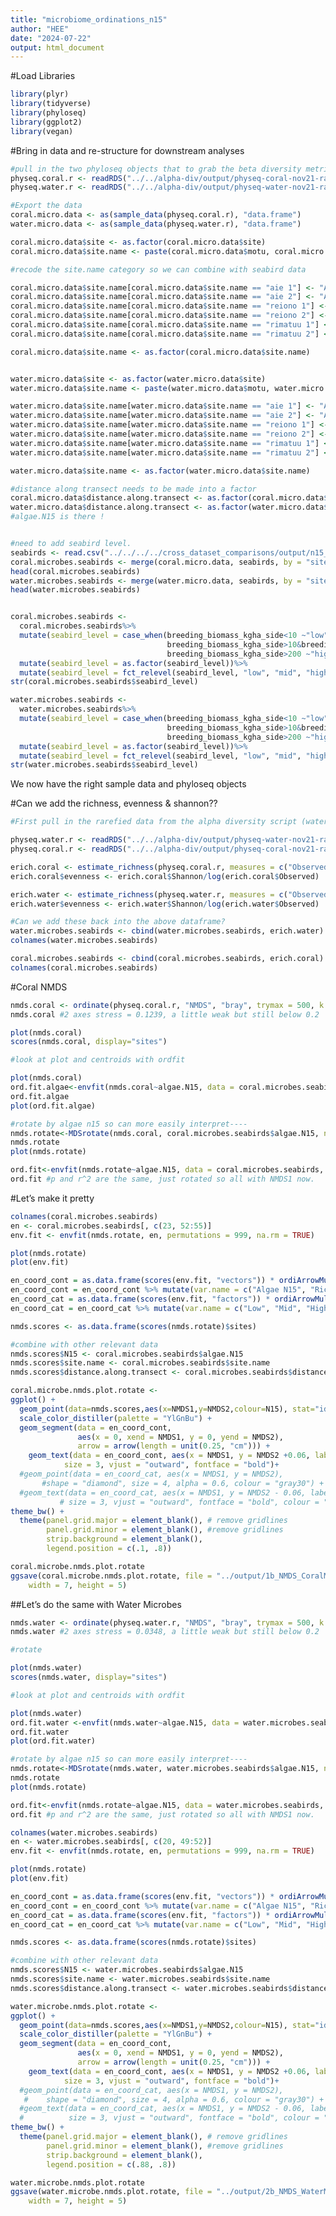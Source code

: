 ```yaml
---
title: "microbiome_ordinations_n15"
author: "HEE"
date: "2024-07-22"
output: html_document
---
```


#Load Libraries
```r

library(plyr)
library(tidyverse)
library(phyloseq)
library(ggplot2)
library(vegan)

```

#Bring in data and re-structure for downstream analyses
```r
#pull in the two phyloseq objects that to grab the beta diversity metrics
physeq.coral.r <- readRDS("../../alpha-div/output/physeq-coral-nov21-rarefied.RDS")
physeq.water.r <- readRDS("../../alpha-div/output/physeq-water-nov21-rarefied.RDS")

#Export the data
coral.micro.data <- as(sample_data(physeq.coral.r), "data.frame")
water.micro.data <- as(sample_data(physeq.water.r), "data.frame")

coral.micro.data$site <- as.factor(coral.micro.data$site)
coral.micro.data$site.name <- paste(coral.micro.data$motu, coral.micro.data$site)

#recode the site.name category so we can combine with seabird data

coral.micro.data$site.name[coral.micro.data$site.name == "aie 1"] <- "Aie_Protected"
coral.micro.data$site.name[coral.micro.data$site.name == "aie 2"] <- "Aie_Exposed"
coral.micro.data$site.name[coral.micro.data$site.name == "reiono 1"] <- "Reiono_Protected"
coral.micro.data$site.name[coral.micro.data$site.name == "reiono 2"] <- "Reiono_Exposed"
coral.micro.data$site.name[coral.micro.data$site.name == "rimatuu 1"] <- "Rimatuu_Protected"
coral.micro.data$site.name[coral.micro.data$site.name == "rimatuu 2"] <- "Rimatuu_Exposed"

coral.micro.data$site.name <- as.factor(coral.micro.data$site.name)


water.micro.data$site <- as.factor(water.micro.data$site)
water.micro.data$site.name <- paste(water.micro.data$motu, water.micro.data$site)

water.micro.data$site.name[water.micro.data$site.name == "aie 1"] <- "Aie_Protected"
water.micro.data$site.name[water.micro.data$site.name == "aie 2"] <- "Aie_Exposed"
water.micro.data$site.name[water.micro.data$site.name == "reiono 1"] <- "Reiono_Protected"
water.micro.data$site.name[water.micro.data$site.name == "reiono 2"] <- "Reiono_Exposed"
water.micro.data$site.name[water.micro.data$site.name == "rimatuu 1"] <- "Rimatuu_Protected"
water.micro.data$site.name[water.micro.data$site.name == "rimatuu 2"] <- "Rimatuu_Exposed"

water.micro.data$site.name <- as.factor(water.micro.data$site.name)

#distance along transect needs to be made into a factor
coral.micro.data$distance.along.transect <- as.factor(coral.micro.data$distance.along.transect)
water.micro.data$distance.along.transect <- as.factor(water.micro.data$distance.along.transect)
#algae.N15 is there !


#need to add seabird level. 
seabirds <- read.csv("../../../../cross_dataset_comparisons/output/n15_seabirds_combined_no_iti.csv", strip.white = T, header = T)
coral.microbes.seabirds <- merge(coral.micro.data, seabirds, by = "site.name", all = TRUE, no.dups = TRUE)
head(coral.microbes.seabirds)
water.microbes.seabirds <- merge(water.micro.data, seabirds, by = "site.name", all = TRUE, no.dups = TRUE)
head(water.microbes.seabirds)


coral.microbes.seabirds <-
  coral.microbes.seabirds%>%
  mutate(seabird_level = case_when(breeding_biomass_kgha_side<10 ~"low",
                                   breeding_biomass_kgha_side>10&breeding_biomass_kgha_side <200 ~"mid",
                                   breeding_biomass_kgha_side>200 ~"high"))%>%
  mutate(seabird_level = as.factor(seabird_level))%>%
  mutate(seabird_level = fct_relevel(seabird_level, "low", "mid", "high"))
str(coral.microbes.seabirds$seabird_level)

water.microbes.seabirds <-
  water.microbes.seabirds%>%
  mutate(seabird_level = case_when(breeding_biomass_kgha_side<10 ~"low",
                                   breeding_biomass_kgha_side>10&breeding_biomass_kgha_side <200 ~"mid",
                                   breeding_biomass_kgha_side>200 ~"high"))%>%
  mutate(seabird_level = as.factor(seabird_level))%>%
  mutate(seabird_level = fct_relevel(seabird_level, "low", "mid", "high"))
str(water.microbes.seabirds$seabird_level)

```

We now have the right sample data and phyloseq objects


#Can we add the richness, evenness & shannon??
```r

#First pull in the rarefied data from the alpha diversity script (water-alphadiv-nov21.R)

physeq.water.r <- readRDS("../../alpha-div/output/physeq-water-nov21-rarefied.RDS")
physeq.coral.r <- readRDS("../../alpha-div/output/physeq-coral-nov21-rarefied.RDS")

erich.coral <- estimate_richness(physeq.coral.r, measures = c("Observed", "Shannon"))
erich.coral$evenness <- erich.coral$Shannon/log(erich.coral$Observed)

erich.water <- estimate_richness(physeq.water.r, measures = c("Observed", "Shannon"))
erich.water$evenness <- erich.water$Shannon/log(erich.water$Observed)

#Can we add these back into the above dataframe?
water.microbes.seabirds <- cbind(water.microbes.seabirds, erich.water)
colnames(water.microbes.seabirds)

coral.microbes.seabirds <- cbind(coral.microbes.seabirds, erich.coral)
colnames(coral.microbes.seabirds)


```

#Coral NMDS


```r

nmds.coral <- ordinate(physeq.coral.r, "NMDS", "bray", trymax = 500, k = 2, autotransform = FALSE)
nmds.coral #2 axes stress = 0.1239, a little weak but still below 0.2

```


```r
plot(nmds.coral)
scores(nmds.coral, display="sites")

#look at plot and centroids with ordfit

plot(nmds.coral)
ord.fit.algae<-envfit(nmds.coral~algae.N15, data = coral.microbes.seabirds, na.rm=TRUE)
ord.fit.algae 
plot(ord.fit.algae)

#rotate by algae n15 so can more easily interpret----
nmds.rotate<-MDSrotate(nmds.coral, coral.microbes.seabirds$algae.N15, na.rm = TRUE)
nmds.rotate
plot(nmds.rotate)

ord.fit<-envfit(nmds.rotate~algae.N15, data = coral.microbes.seabirds, na.rm=TRUE)
ord.fit #p and r^2 are the same, just rotated so all with NMDS1 now.


```


#Let's make it pretty

```r
colnames(coral.microbes.seabirds)
en <- coral.microbes.seabirds[, c(23, 52:55)]
env.fit <- envfit(nmds.rotate, en, permutations = 999, na.rm = TRUE)

plot(nmds.rotate)
plot(env.fit)

en_coord_cont = as.data.frame(scores(env.fit, "vectors")) * ordiArrowMul(env.fit)
en_coord_cont = en_coord_cont %>% mutate(var.name = c("Algae N15", "Richness", "Shannon", "Evenness"))
en_coord_cat = as.data.frame(scores(env.fit, "factors")) * ordiArrowMul(env.fit)
en_coord_cat = en_coord_cat %>% mutate(var.name = c("Low", "Mid", "High"))

nmds.scores <- as.data.frame(scores(nmds.rotate)$sites)

#combine with other relevant data
nmds.scores$N15 <- coral.microbes.seabirds$algae.N15
nmds.scores$site.name <- coral.microbes.seabirds$site.name
nmds.scores$distance.along.transect <- coral.microbes.seabirds$distance.along.transect

coral.microbe.nmds.plot.rotate <-
ggplot() + 
  geom_point(data=nmds.scores,aes(x=NMDS1,y=NMDS2,colour=N15), stat="identity", size=5, alpha = .9) +
  scale_color_distiller(palette = "YlGnBu") +
  geom_segment(data = en_coord_cont,
               aes(x = 0, xend = NMDS1, y = 0, yend = NMDS2),
               arrow = arrow(length = unit(0.25, "cm"))) +
    geom_text(data = en_coord_cont, aes(x = NMDS1, y = NMDS2 +0.06, label = en_coord_cont$var.name),
            size = 3, vjust = "outward", fontface = "bold")+
  #geom_point(data = en_coord_cat, aes(x = NMDS1, y = NMDS2), 
       #shape = "diamond", size = 4, alpha = 0.6, colour = "gray30") +
  #geom_text(data = en_coord_cat, aes(x = NMDS1, y = NMDS2 - 0.06, label = en_coord_cat$var.name),
           # size = 3, vjust = "outward", fontface = "bold", colour = "gray30")+
theme_bw() + 
  theme(panel.grid.major = element_blank(), # remove gridlines
        panel.grid.minor = element_blank(), #remove gridlines
        strip.background = element_blank(),
        legend.position = c(.1, .8)) 

coral.microbe.nmds.plot.rotate
ggsave(coral.microbe.nmds.plot.rotate, file = "../output/1b_NMDS_CoralMicrobe_div.jpg",
    width = 7, height = 5)

```

##Let's do the same with Water Microbes
```r
nmds.water <- ordinate(physeq.water.r, "NMDS", "bray", trymax = 500, k = 2, autotransform = FALSE)
nmds.water #2 axes stress = 0.0348, a little weak but still below 0.2

#rotate

plot(nmds.water)
scores(nmds.water, display="sites")

#look at plot and centroids with ordfit

plot(nmds.water)
ord.fit.water <-envfit(nmds.water~algae.N15, data = water.microbes.seabirds, na.rm=TRUE)
ord.fit.water
plot(ord.fit.water)

#rotate by algae n15 so can more easily interpret----
nmds.rotate<-MDSrotate(nmds.water, water.microbes.seabirds$algae.N15, na.rm = TRUE)
nmds.rotate
plot(nmds.rotate)

ord.fit<-envfit(nmds.rotate~algae.N15, data = water.microbes.seabirds, na.rm=TRUE)
ord.fit #p and r^2 are the same, just rotated so all with NMDS1 now.

```


```r
colnames(water.microbes.seabirds)
en <- water.microbes.seabirds[, c(20, 49:52)]
env.fit <- envfit(nmds.rotate, en, permutations = 999, na.rm = TRUE)

plot(nmds.rotate)
plot(env.fit)

en_coord_cont = as.data.frame(scores(env.fit, "vectors")) * ordiArrowMul(env.fit)
en_coord_cont = en_coord_cont %>% mutate(var.name = c("Algae N15", "Richness", "Shannon", "Evenness"))
en_coord_cat = as.data.frame(scores(env.fit, "factors")) * ordiArrowMul(env.fit)
en_coord_cat = en_coord_cat %>% mutate(var.name = c("Low", "Mid", "High"))

nmds.scores <- as.data.frame(scores(nmds.rotate)$sites)

#combine with other relevant data
nmds.scores$N15 <- water.microbes.seabirds$algae.N15
nmds.scores$site.name <- water.microbes.seabirds$site.name
nmds.scores$distance.along.transect <- water.microbes.seabirds$distance.along.transect

water.microbe.nmds.plot.rotate <-
ggplot() + 
  geom_point(data=nmds.scores,aes(x=NMDS1,y=NMDS2,colour=N15), stat="identity", size=5, alpha = .9) +
  scale_color_distiller(palette = "YlGnBu") +
  geom_segment(data = en_coord_cont,
               aes(x = 0, xend = NMDS1, y = 0, yend = NMDS2),
               arrow = arrow(length = unit(0.25, "cm"))) +
    geom_text(data = en_coord_cont, aes(x = NMDS1, y = NMDS2 +0.06, label = en_coord_cont$var.name),
            size = 3, vjust = "outward", fontface = "bold")+
  #geom_point(data = en_coord_cat, aes(x = NMDS1, y = NMDS2), 
   #    shape = "diamond", size = 4, alpha = 0.6, colour = "gray30") +
  #geom_text(data = en_coord_cat, aes(x = NMDS1, y = NMDS2 - 0.06, label = en_coord_cat$var.name),
  #          size = 3, vjust = "outward", fontface = "bold", colour = "gray30")+
theme_bw() + 
  theme(panel.grid.major = element_blank(), # remove gridlines
        panel.grid.minor = element_blank(), #remove gridlines
        strip.background = element_blank(),
        legend.position = c(.88, .8)) 

water.microbe.nmds.plot.rotate
ggsave(water.microbe.nmds.plot.rotate, file = "../output/2b_NMDS_WaterMicrobe_div.jpg",
    width = 7, height = 5)


```


```r



```





